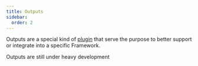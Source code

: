 ```yaml
---
title: Outputs
sidebar:
  order: 2
---
```




Outputs are a special kind of [plugin](../plugins/) that serve the purpose to better support or integrate into a specific Framework.

<Aside type="caution">Outputs are still under heavy development</Aside>